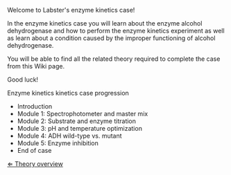 Welcome to Labster's enzyme kinetics case!

In the enzyme kinetics case you will learn about the enzyme alcohol dehydrogenase and how to perform the enzyme kinetics experiment as well as learn about a condition caused by the improper functioning of alcohol dehydrogenase.

You will be able to find all the related theory required to complete the case from this Wiki page.

Good luck!

Enzyme kinetics kinetics case progression
*Introduction
*Module 1: Spectrophotometer and master mix
*Module 2: Substrate and enzyme titration
*Module 3: pH and temperature optimization
*Module 4: ADH wild-type vs. mutant
*Module 5: Enzyme inhibition
*End of case

[[Enzyme_Kinetics| &lArr; Theory overview]]